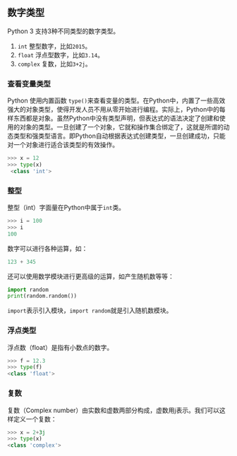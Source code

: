 ## 数字类型

Python 3 支持3种不同类型的数字类型。

1. `int` 整型数字，比如`2015`。
1. `float` 浮点型数字，比如`3.14`。
1. `complex` 复数，比如`3+2j`。

### 查看变量类型

Python 使用内置函数 `type()`来查看变量的类型。在Python中，内置了一些高效强大的对象类型，使得开发人员不用从零开始进行编程。实际上，Python中的每样东西都是对象。虽然Python中没有类型声明，但表达式的语法决定了创建和使用的对象的类型。一旦创建了一个对象，它就和操作集合绑定了，这就是所谓的动态类型和强类型语言。即Python自动根据表达式创建类型，一旦创建成功，只能对一个对象进行适合该类型的有效操作。

``` python
>>> x = 12
>>> type(x)
 <class 'int'>
```

### 整型

整型（int）字面量在Python中属于`int`类。

``` python
>>> i = 100
>>> i
100
```

数字可以进行各种运算，如：

``` python
123 + 345
```

还可以使用数学模块进行更高级的运算，如产生随机数等等：

``` python
import random
print(random.random())
```

`import`表示引入模块，`import random`就是引入随机数模块。

### 浮点类型

浮点数（float）是指有小数点的数字。

``` python
>>> f = 12.3
>>> type(f)
<class 'float'>
```

### 复数

复数（Complex number）由实数和虚数两部分构成，虚数用j表示。我们可以这样定义一个复数：

``` python
>>> x = 2+3j
>>> type(x)
<class 'complex'>
```
